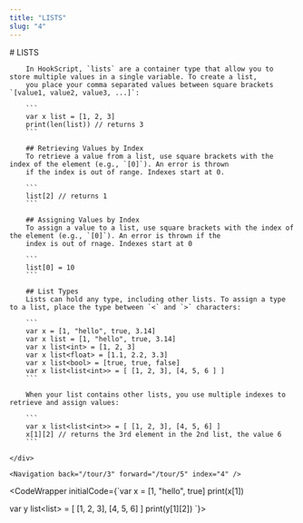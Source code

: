 ```yaml
---
title: "LISTS"
slug: "4"
---
```



<InstructionsWrapper>
	<div className="instructions-main">
		# LISTS

		In HookScript, `lists` are a container type that allow you to store multiple values in a single variable. To create a list,
		you place your comma separated values between square brackets `[value1, value2, value3, ...]`:

		```
		var x list = [1, 2, 3]
		print(len(list)) // returns 3
		```

		## Retrieving Values by Index
		To retrieve a value from a list, use square brackets with the index of the element (e.g., `[0]`). An error is thrown
		if the index is out of range. Indexes start at 0.

		```
		list[2] // returns 1
		```
		
		## Assigning Values by Index
		To assign a value to a list, use square brackets with the index of the element (e.g., `[0]`). An error is thrown if the
		index is out of rnage. Indexes start at 0

		```
		list[0] = 10
		```
	
		## List Types
		Lists can hold any type, including other lists. To assign a type to a list, place the type between `<` and `>` characters:
		
		```
		var x = [1, "hello", true, 3.14]
		var x list = [1, "hello", true, 3.14]
		var x list<int> = [1, 2, 3]
		var x list<float> = [1.1, 2.2, 3.3]
		var x list<bool> = [true, true, false]
		var x list<list<int>> = [ [1, 2, 3], [4, 5, 6 ] ]
		```

		When your list contains other lists, you use multiple indexes to retrieve and assign values:

		```
		var x list<list<int>> = [ [1, 2, 3], [4, 5, 6] ]
		x[1][2] // returns the 3rd element in the 2nd list, the value 6
		```

	</div>

	<Navigation back="/tour/3" forward="/tour/5" index="4" />

</InstructionsWrapper>

<CodeWrapper initialCode={`var x = [1, "hello", true]
print(x[1])

var y list<list<int>> = [ [1, 2, 3], [4, 5, 6] ]
print(y[1][2])
`}>
</CodeWrapper>